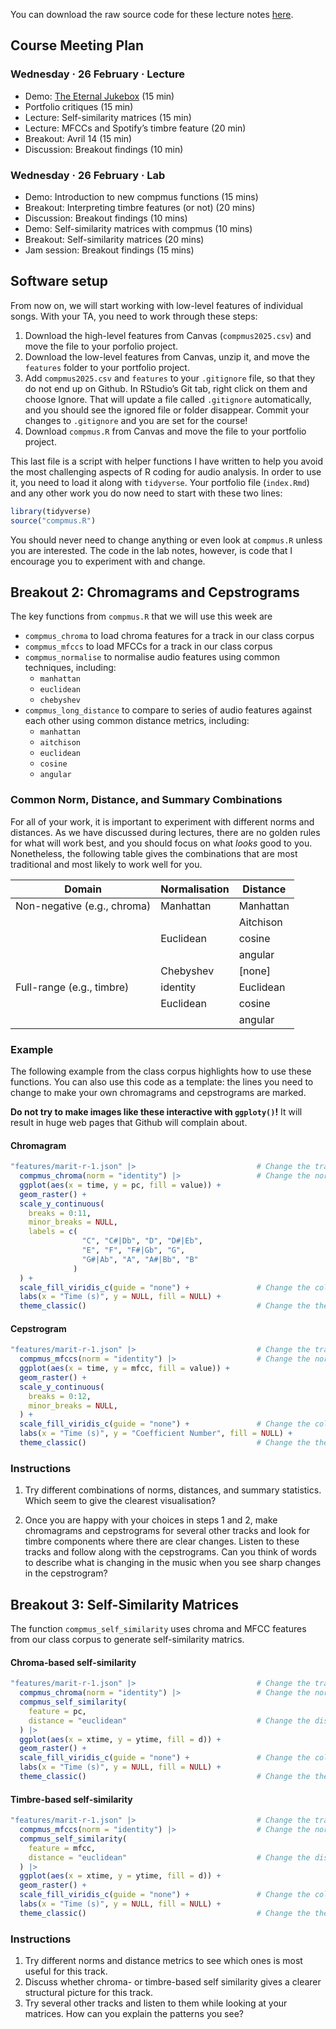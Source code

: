 You can download the raw source code for these lecture notes [here](compmus2025-w09.Rmd).

## Course Meeting Plan

### Wednesday · 26 February · Lecture

  - Demo: [The Eternal Jukebox](http://v90084.1blu.de/) (15 min)
  - Portfolio critiques (15 min)
  - Lecture: Self-similarity matrices (15 min)
  - Lecture: MFCCs and Spotify's timbre feature (20 min)
  - Breakout: Avril 14 (15 min)
  - Discussion: Breakout findings (10 min)

### Wednesday · 26 February · Lab

  - Demo: Introduction to new compmus functions (15 mins)
  - Breakout: Interpreting timbre features (or not) (20 mins)
  - Discussion: Breakout findings (10 mins)
  - Demo: Self-similarity matrices with compmus (10 mins)
  - Breakout: Self-similarity matrices (20 mins)
  - Jam session: Breakout findings (15 mins)

## Software setup

From now on, we will start working with low-level features of individual songs.
With your TA, you need to work through these steps:

1. Download the high-level features from Canvas (`compmus2025.csv`) and move the file to your porfolio project.
2. Download the low-level features from Canvas, unzip it, and move the `features` folder to your portfolio project.
3. Add `compmus2025.csv` and `features` to your `.gitignore` file, so that they do not end up on Github. In RStudio's Git tab, right click on them and choose Ignore. That will update a file called `.gitignore` automatically, and you should see the ignored file or folder disappear. Commit your changes to `.gitignore` and you are set for the course!
4. Download `compmus.R` from Canvas and move the file to your portfolio project.

This last file is a script with helper functions I have written to help you avoid the most challenging aspects of R coding for audio analysis.
In order to use it, you need to load it along with `tidyverse`.
Your portfolio file (`index.Rmd`) and any other work you do now need to start with these two lines:

```r
library(tidyverse)
source("compmus.R")
```

You should never need to change anything or even look at `compmus.R` unless you are interested.
The code in the lab notes, however, is code that I encourage you to experiment with and change.

## Breakout 2: Chromagrams and Cepstrograms

The key functions from `compmus.R` that we will use this week are

  - `compmus_chroma` to load chroma features for a track in our class corpus
  - `compmus_mfccs` to load MFCCs for a track in our class corpus
  - `compmus_normalise` to normalise audio features using common techniques, including:
      - `manhattan`
      - `euclidean`
      - `chebyshev`
  - `compmus_long_distance` to compare to series of audio features against each other using common distance metrics, including:
      - `manhattan`
      - `aitchison`
      - `euclidean`
      - `cosine`
      - `angular`

### Common Norm, Distance, and Summary Combinations

For all of your work, it is important to experiment with different norms and distances.
As we have discussed during lectures, there are no golden rules for what will work best, and you should focus on what *looks* good to you.
Nonetheless, the following table gives the combinations that are most traditional and most likely to work well for you.

| Domain                      | Normalisation | Distance  |
| ----------------------------|---------------|-----------|
| Non-negative (e.g., chroma) | Manhattan     | Manhattan |
|                             |               | Aitchison |
|                             | Euclidean     | cosine    |
|                             |               | angular   |
|                             | Chebyshev     | [none]    |
| Full-range (e.g., timbre)   | identity      | Euclidean |
|                             | Euclidean     | cosine    |
|                             |               | angular   |


### Example

The following example from the class corpus highlights how to use these functions. 
You can also use this code as a template: the lines you need to change to make your own chromagrams and cepstrograms are marked.

**Do not try to make images like these interactive with `ggploty()`!**
It will result in huge web pages that Github will complain about.

#### Chromagram

```r
"features/marit-r-1.json" |>                           # Change the track
  compmus_chroma(norm = "identity") |>                 # Change the norm
  ggplot(aes(x = time, y = pc, fill = value)) + 
  geom_raster() +
  scale_y_continuous(
    breaks = 0:11,
    minor_breaks = NULL,
    labels = c(
                "C", "C#|Db", "D", "D#|Eb",
                "E", "F", "F#|Gb", "G",
                "G#|Ab", "A", "A#|Bb", "B"
              )
  ) +
  scale_fill_viridis_c(guide = "none") +               # Change the colours?
  labs(x = "Time (s)", y = NULL, fill = NULL) +
  theme_classic()                                      # Change the theme?
```

#### Cepstrogram

```r
"features/marit-r-1.json" |>                           # Change the track
  compmus_mfccs(norm = "identity") |>                  # Change the norm
  ggplot(aes(x = time, y = mfcc, fill = value)) + 
  geom_raster() +
  scale_y_continuous(
    breaks = 0:12,
    minor_breaks = NULL,
  ) +
  scale_fill_viridis_c(guide = "none") +               # Change the colours?
  labs(x = "Time (s)", y = "Coefficient Number", fill = NULL) +
  theme_classic()                                      # Change the theme?
```

### Instructions

1. Try different combinations of norms, distances, and summary statistics. Which seem to give the clearest visualisation?
  
3. Once you are happy with your choices in steps 1 and 2, make chromagrams and cepstrograms for several other tracks and look for timbre components where there are clear changes. Listen to these tracks and follow along with the cepstrograms. Can you think of words to describe what is changing in the music when you see sharp changes in the cepstrogram?

## Breakout 3: Self-Similarity Matrices

The function `compmus_self_similarity` uses chroma and MFCC features from our class corpus to generate self-similarity matrics.

#### Chroma-based self-similarity

```r
"features/marit-r-1.json" |>                           # Change the track
  compmus_chroma(norm = "identity") |>                 # Change the norm
  compmus_self_similarity(
    feature = pc,
    distance = "euclidean"                             # Change the distance
  ) |>   
  ggplot(aes(x = xtime, y = ytime, fill = d)) + 
  geom_raster() +
  scale_fill_viridis_c(guide = "none") +               # Change the colours?
  labs(x = "Time (s)", y = NULL, fill = NULL) +
  theme_classic()                                      # Change the theme?
```

#### Timbre-based self-similarity

```r
"features/marit-r-1.json" |>                           # Change the track
  compmus_mfccs(norm = "identity") |>                  # Change the norm
  compmus_self_similarity(
    feature = mfcc,
    distance = "euclidean"                             # Change the distance
  ) |>   
  ggplot(aes(x = xtime, y = ytime, fill = d)) + 
  geom_raster() +
  scale_fill_viridis_c(guide = "none") +               # Change the colours?
  labs(x = "Time (s)", y = NULL, fill = NULL) +
  theme_classic()                                      # Change the theme?
```

### Instructions

1. Try different norms and distance metrics to see which ones is most useful for this track.
2. Discuss whether chroma- or timbre-based self similarity gives a clearer structural picture for this track.
3. Try several other tracks and listen to them while looking at your matrices. How can you explain the patterns you see?
